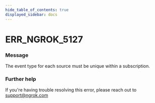 ```yaml
---
hide_table_of_contents: true
displayed_sidebar: docs
---
```



# ERR_NGROK_5127

### Message
The event type for each source must be unique within a subscription.

<ErrorDetails error='err_ngrok_5127' />


### Further help
If you're having trouble resolving this error, please reach out to [support@ngrok.com](mailto:support@ngrok.com?subject=Help%20with%20ERR_NGROK_5127)

